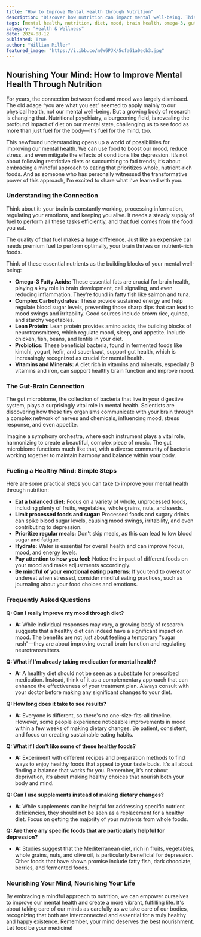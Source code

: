 ```yaml
---
title: "How to Improve Mental Health through Nutrition"
description: "Discover how nutrition can impact mental well-being. This blog explores the link between food and mood, highlighting key nutrients for brain health and providing practical steps to improve your mental state through diet."
tags: [mental health, nutrition, diet, mood, brain health, omega-3, gut health, probiotics, vitamins, minerals, healthy eating, depression, anxiety, stress, well-being, lifestyle, food, lifestyle changes, healthy lifestyle]
category: "Health & Wellness"
date: 2024-08-12
published: True
author: "William Miller"
featured_image: "https://i.ibb.co/m0W6PJK/5cfa61a0ecb3.jpg"
---
```


##  Nourishing Your Mind: How to Improve Mental Health Through Nutrition

For years, the connection between food and mood was largely dismissed. The old adage “you are what you eat” seemed to apply mainly to our physical health, not our mental well-being. But a growing body of research is changing that. Nutritional psychiatry, a burgeoning field, is revealing the profound impact of diet on our mental state, challenging us to see food as more than just fuel for the body—it's fuel for the mind, too.

This newfound understanding opens up a world of possibilities for improving our mental health. We can use food to boost our mood, reduce stress, and even mitigate the effects of conditions like depression. It’s not about following restrictive diets or succumbing to fad trends; it’s about embracing a mindful approach to eating that prioritizes whole, nutrient-rich foods.  And as someone who has personally witnessed the transformative power of this approach, I’m excited to share what I’ve learned with you.

### Understanding the Connection

Think about it: your brain is constantly working, processing information, regulating your emotions, and keeping you alive. It needs a steady supply of fuel to perform all these tasks efficiently, and that fuel comes from the food you eat. 

The quality of that fuel makes a huge difference. Just like an expensive car needs premium fuel to perform optimally, your brain thrives on nutrient-rich foods.  

Think of these essential nutrients as the building blocks of your mental well-being:

* **Omega-3 Fatty Acids:** These essential fats are crucial for brain health, playing a key role in brain development, cell signaling, and even reducing inflammation.  They’re found in fatty fish like salmon and tuna.  
* **Complex Carbohydrates:**  These provide sustained energy and help regulate blood sugar levels, preventing those sharp dips that can lead to mood swings and irritability. Good sources include brown rice, quinoa, and starchy vegetables.
* **Lean Protein:** Lean protein provides amino acids, the building blocks of neurotransmitters, which regulate mood, sleep, and appetite.  Include chicken, fish, beans, and lentils in your diet.
* **Probiotics:**  These beneficial bacteria, found in fermented foods like kimchi, yogurt, kefir, and sauerkraut, support gut health, which is increasingly recognized as crucial for mental health. 
* **Vitamins and Minerals:**  A diet rich in vitamins and minerals, especially B vitamins and iron, can support healthy brain function and improve mood.  

### The Gut-Brain Connection

The gut microbiome, the collection of bacteria that live in your digestive system, plays a surprisingly vital role in mental health.  Scientists are discovering how these tiny organisms communicate with your brain through a complex network of nerves and chemicals, influencing mood, stress response, and even appetite.  

Imagine a symphony orchestra, where each instrument plays a vital role, harmonizing to create a beautiful, complex piece of music.  The gut microbiome functions much like that, with a diverse community of bacteria working together to maintain harmony and balance within your body.

###  Fueling a Healthy Mind: Simple Steps

Here are some practical steps you can take to improve your mental health through nutrition:

* **Eat a balanced diet:** Focus on a variety of whole, unprocessed foods, including plenty of fruits, vegetables, whole grains, nuts, and seeds.  
* **Limit processed foods and sugar:** Processed foods and sugary drinks can spike blood sugar levels, causing mood swings, irritability, and even contributing to depression.  
* **Prioritize regular meals:** Don't skip meals, as this can lead to low blood sugar and fatigue.  
* **Hydrate:**  Water is essential for overall health and can improve focus, mood, and energy levels.  
* **Pay attention to how you feel:**  Notice the impact of different foods on your mood and make adjustments accordingly.  
* **Be mindful of your emotional eating patterns:** If you tend to overeat or undereat when stressed, consider mindful eating practices, such as journaling about your food choices and emotions. 

###  Frequently Asked Questions

**Q: Can I really improve my mood through diet?**

* **A:**  While individual responses may vary, a growing body of research suggests that a healthy diet can indeed have a significant impact on mood. The benefits are not just about feeling a temporary "sugar rush"—they are about improving overall brain function and regulating neurotransmitters. 

**Q: What if I'm already taking medication for mental health?**

* **A:**  A healthy diet should not be seen as a substitute for prescribed medication. Instead, think of it as a complementary approach that can enhance the effectiveness of your treatment plan.  Always consult with your doctor before making any significant changes to your diet. 

**Q: How long does it take to see results?**

* **A:**  Everyone is different, so there's no one-size-fits-all timeline.  However, some people experience noticeable improvements in mood within a few weeks of making dietary changes.  Be patient, consistent, and focus on creating sustainable eating habits.

**Q: What if I don’t like some of these healthy foods?**

* **A:**  Experiment with different recipes and preparation methods to find ways to enjoy healthy foods that appeal to your taste buds.  It's all about finding a balance that works for you.  Remember, it’s not about deprivation, it’s about making healthy choices that nourish both your body and mind.

**Q: Can I use supplements instead of making dietary changes?**

* **A:** While supplements can be helpful for addressing specific nutrient deficiencies, they should not be seen as a replacement for a healthy diet.  Focus on getting the majority of your nutrients from whole foods.

**Q:  Are there any specific foods that are particularly helpful for depression?**

* **A:**  Studies suggest that the Mediterranean diet, rich in fruits, vegetables, whole grains, nuts, and olive oil, is particularly beneficial for depression.  Other foods that have shown promise include fatty fish, dark chocolate, berries, and fermented foods.

###  Nourishing Your Mind, Nourishing Your Life

By embracing a mindful approach to nutrition, we can empower ourselves to improve our mental health and create a more vibrant, fulfilling life.  It's about taking care of our minds as carefully as we take care of our bodies, recognizing that both are interconnected and essential for a truly healthy and happy existence. Remember, your mind deserves the best nourishment.  Let food be your medicine!

